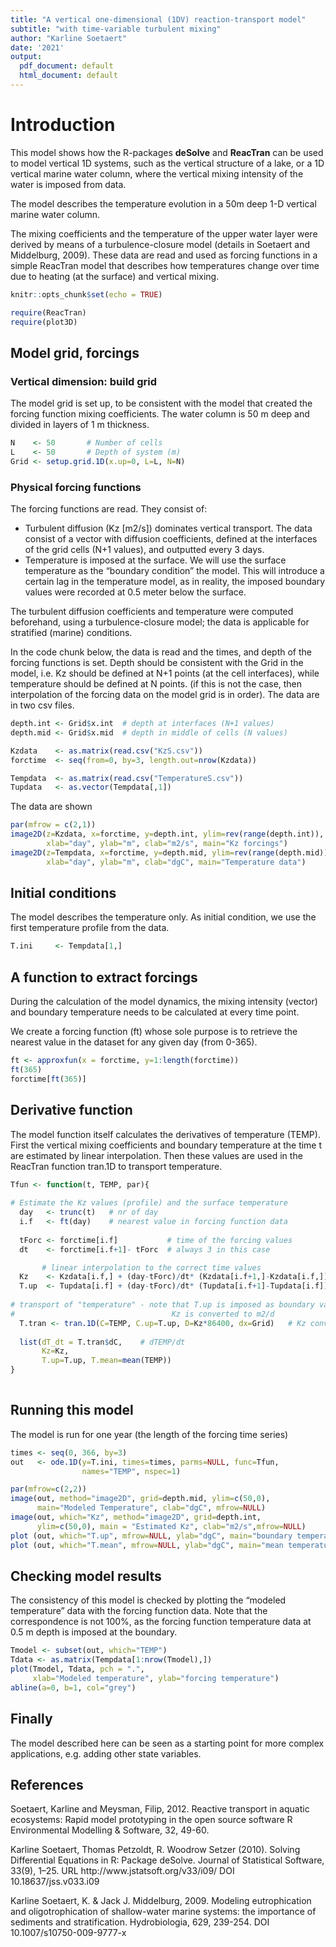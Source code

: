 ```yaml
---
title: "A vertical one-dimensional (1DV) reaction-transport model"
subtitle: "with time-variable turbulent mixing"
author: "Karline Soetaert"
date: '2021'
output:
  pdf_document: default
  html_document: default
---
```


# Introduction

This model shows how the R-packages **deSolve** and **ReacTran** can be used to  model vertical 1D systems, such as the vertical structure of a lake, or a 1D vertical marine water column, where the vertical mixing intensity of the water is imposed from data.

The model describes the temperature evolution in a 50m deep 1-D vertical marine water column. 

The mixing coefficients and the temperature of the upper water layer were derived by means of a turbulence-closure model (details in Soetaert and Middelburg, 2009). These data are read and used as forcing functions in a simple ReacTran model that describes how temperatures change over time due to heating (at the surface) and vertical mixing.

```r
knitr::opts_chunk$set(echo = TRUE)
```

```r
require(ReacTran)
require(plot3D)
```

## Model grid, forcings

### Vertical dimension: build grid

The model grid is set up, to be consistent with the model that created the forcing function mixing coefficients. The water column is 50 m deep and divided in layers of 1 m thickness.

```r
N    <- 50       # Number of cells 
L    <- 50       # Depth of system (m)
Grid <- setup.grid.1D(x.up=0, L=L, N=N) 
```

### Physical forcing functions

The forcing functions are read. They consist of:

* Turbulent diffusion (Kz [m2/s]) dominates vertical transport. The data consist of a vector with diffusion coefficients, defined at the interfaces of the grid cells (N+1 values), and outputted every 3 days. 
* Temperature is imposed at the surface. We will use the surface temperature as the "boundary condition" the model. This will introduce a certain lag in the temperature model, as in reality, the imposed boundary values were recorded at 0.5 meter below the surface.\footnote{Nudging the modeled surface temperature to these data would be better but is not as instructive.} 

The turbulent diffusion coefficients and temperature were computed beforehand, using a turbulence-closure model; the data is applicable for stratified (marine) conditions.  

In the code chunk below, the data is read and the times, and depth of the forcing functions is set.  Depth should be consistent with the Grid in the model, i.e. Kz should be defined at N+1 points (at the cell interfaces), while temperature should be defined at N points. (if this is not the case, then interpolation of the forcing data on the model grid is in order). The data are in two csv files.

```r
depth.int <- Grid$x.int  # depth at interfaces (N+1 values)
depth.mid <- Grid$x.mid  # depth in middle of cells (N values)

Kzdata    <- as.matrix(read.csv("KzS.csv"))
forctime  <- seq(from=0, by=3, length.out=nrow(Kzdata))

Tempdata  <- as.matrix(read.csv("TemperatureS.csv"))
Tupdata   <- as.vector(Tempdata[,1])
```

The data are shown

```r
par(mfrow = c(2,1))
image2D(z=Kzdata, x=forctime, y=depth.int, ylim=rev(range(depth.int)), 
        xlab="day", ylab="m", clab="m2/s", main="Kz forcings")
image2D(z=Tempdata, x=forctime, y=depth.mid, ylim=rev(range(depth.mid)), 
        xlab="day", ylab="m", clab="dgC", main="Temperature data")

```

## Initial conditions

The model describes the temperature only. As initial condition, we use the first temperature profile from the data.

```r
T.ini     <- Tempdata[1,]
```

## A function to extract forcings

During the calculation of the model dynamics, the mixing intensity (vector) and boundary temperature needs to be calculated at every time point.

We create a forcing function (ft) whose sole purpose is to retrieve the nearest value in the dataset for any given day (from 0-365).

```r
ft <- approxfun(x = forctime, y=1:length(forctime))  
ft(365)
forctime[ft(365)]
```

## Derivative function

The model function itself calculates the derivatives of temperature (TEMP). First the vertical mixing coefficients and boundary temperature at the time t are estimated by linear interpolation. Then these values are used in the ReacTran function tran.1D to transport temperature. 

```r
Tfun <- function(t, TEMP, par){
  
# Estimate the Kz values (profile) and the surface temperature
  day   <- trunc(t)   # nr of day
  i.f   <- ft(day)    # nearest value in forcing function data 
  
  tForc <- forctime[i.f]           # time of the forcing values
  dt    <- forctime[i.f+1]- tForc  # always 3 in this case

       # linear interpolation to the correct time values
  Kz    <- Kzdata[i.f,] + (day-tForc)/dt* (Kzdata[i.f+1,]-Kzdata[i.f,])  #m2/s
  T.up  <- Tupdata[i.f] + (day-tForc)/dt* (Tupdata[i.f+1]-Tupdata[i.f])
  
# transport of "temperature" - note that T.up is imposed as boundary value (C.up)
#                                   Kz is converted to m2/d
  T.tran <- tran.1D(C=TEMP, C.up=T.up, D=Kz*86400, dx=Grid)   # Kz converted to m2/d
  
  list(dT_dt = T.tran$dC,    # dTEMP/dt 
       Kz=Kz, 
       T.up=T.up, T.mean=mean(TEMP))
}
  
```

## Running this model

The model is run for one year (the length of the forcing time series)

```r
times <- seq(0, 366, by=3)
out   <- ode.1D(y=T.ini, times=times, parms=NULL, func=Tfun, 
                names="TEMP", nspec=1)
```

```r
par(mfrow=c(2,2))
image(out, method="image2D", grid=depth.mid, ylim=c(50,0), 
      main="Modeled Temperature", clab="dgC", mfrow=NULL)
image(out, which="Kz", method="image2D", grid=depth.int, 
      ylim=c(50,0), main = "Estimated Kz", clab="m2/s",mfrow=NULL)
plot (out, which="T.up", mfrow=NULL, ylab="dgC", main="boundary temperature")
plot (out, which="T.mean", mfrow=NULL, ylab="dgC", main="mean temperature")
```

## Checking model results

The consistency of this model is checked by plotting the "modeled temperature" data with the forcing function data. Note that the correspondence is not 100%, as the forcing function temperature data at 0.5 m depth is imposed at the boundary. 

```r
Tmodel <- subset(out, which="TEMP")
Tdata <- as.matrix(Tempdata[1:nrow(Tmodel),])
plot(Tmodel, Tdata, pch = ".",
     xlab="Modeled temperature", ylab="forcing temperature")
abline(a=0, b=1, col="grey")
```

## Finally

The model described here can be seen as a starting point for more complex 
applications, e.g. adding other state variables.

## References

Soetaert, Karline and Meysman, Filip, 2012. Reactive transport in aquatic
  ecosystems: Rapid model prototyping in the open source software R
  Environmental Modelling & Software, 32, 49-60.

Karline Soetaert, Thomas Petzoldt, R. Woodrow Setzer (2010). Solving
  Differential Equations in R: Package deSolve. Journal of Statistical Software,
  33(9), 1--25. URL http://www.jstatsoft.org/v33/i09/ DOI 10.18637/jss.v033.i09

Karline	Soetaert, K. & Jack J. Middelburg, 2009. Modeling eutrophication and oligotrophication of shallow-water marine systems: the importance of sediments and stratification. Hydrobiologia, 629, 239-254. DOI 10.1007/s10750-009-9777-x
